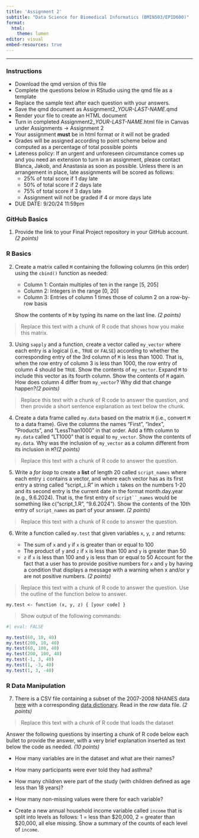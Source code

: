 ```yaml
---
title: 'Assignment 2'
subtitle: "Data Science for Biomedical Informatics (BMIN503/EPID600)"
format: 
  html:
    theme: lumen
editor: visual
embed-resources: true
---
```


------------------------------------------------------------------------

### Instructions

-   Download the qmd version of this file
-   Complete the questions below in RStudio using the qmd file as a template
-   Replace the sample text after each question with your answers.
-   Save the qmd document as Assignment2\_*YOUR-LAST-NAME*.qmd
-   Render your file to create an HTML document
-   Turn in completed Assignment2\_*YOUR-LAST-NAME*.html file in Canvas under Assignments -\> Assignment 2
-   Your assignment **must** be in html format or it will not be graded
-   Grades will be assigned according to point scheme below and computed as a percentage of total possible points
-   Lateness policy: If an urgent and unforeseen circumstance comes up and you need an extension to turn in an assignment, please contact Blanca, Jakob, and Anastasia as soon as possible. Unless there is an arrangement in place, late assignments will be scored as follows:
    -   25% of total score if 1 day late
    -   50% of total score if 2 days late
    -   75% of total score if 3 days late
    -   Assignment will not be graded if 4 or more days late
-   DUE DATE: 9/20/24 11:59pm

### GitHub Basics

1.  Provide the link to your Final Project repository in your GitHub account. *(2 points)*

### R Basics

2.  Create a matrix called `M` containing the following columns (in this order) using the `cbind()` function as needed:

    -   Column 1: Contain multiples of ten in the range \[5, 205\]
    -   Column 2: Integers in the range \[0, 20\]
    -   Column 3: Entries of column 1 times those of column 2 on a row-by-row basis

    Show the contents of `M` by typing its name on the last line. *(2 points)*

> Replace this text with a chunk of R code that shows how you make this matrix.

3.  Using `sapply` and a function, create a vector called `my_vector` where each entry is a logical (i.e., `TRUE` or `FALSE`) according to whether the corresponding entry of the 3rd column of `M` is less than 1000. That is, when the row entry of column 3 is less than 1000, the row entry of column 4 should be `TRUE`. Show the contents of `my_vector`. Expand `M` to include this vector as its fourth column. Show the contents of `M` again. How does column 4 differ from `my_vector`? Why did that change happen?*(2 points)*

> Replace this text with a chunk of R code to answer the question, and then provide a short sentence explanation as text below the chunk.

4.  Create a data frame called `my.data` based on the matrix `M` (i.e., convert `M` to a data frame). Give the columns the names "First", "Index", "Products", and "LessThan1000" in that order. Add a fifth column to `my.data` called "LT1000" that is equal to `my_vector`. Show the contents of `my.data`*.* Why was the inclusion of `my_vector` as a column different from its inclusion in `M`?*(2 points)*

> Replace this text with a chunk of R code to answer the question.

5.  Write a *for loop* to create a **list** of length 20 called `script_names` where each entry `i` contains a vector, and where each vector has as its first entry a string called "script\_`i`.R" in which `i` takes on the numbers 1-20 and its second entry is the current date in the format month.day.year (e.g., 9.6.2024). That is, the first entry of ``` script``_names ``` would be something like c("script_1.R", "9.6.2024"). Show the contents of the 10th entry of `script_names` as part of your answer. *(2 points)*

> Replace this text with a chunk of R code to answer the question.

6.  Write a function called `my.test` that given variables `x`, `y`, `z` and returns:

    -   The sum of `x` and `y` if `x` is greater than or equal to 100
    -   The product of `y` and `z` if `x` is less than 100 and `y` is greater than 50
    -   `z` if `x` is less than 100 and `y` is less than or equal to 50 Account for the fact that a user has to provide positive numbers for `x` and `y` by having a condition that displays a message with a warning when x and/or y are not positive numbers. *(2 points)*

> Replace this text with a chunk of R code to answer the question. Use the outline of the function below to answer.\

`my.test <- function (x, y, z) { [your code] }`

> Show output of the following commands:

```r
#| eval: FALSE

my.test(60, 10, 40)
my.test(200, 10, 40)
my.test(60, 100, 40)
my.test(200, 100, 40)
my.test(-1, 3, 40)
my.test(1, -3, 40)
my.test(1, 3, -40)
```

### R Data Manipulation

7.  There is a CSV file containing a subset of the 2007-2008 NHANES data [here](https://github.com/bcbg-bio/BMIN5030/blob/master/DataFiles/NHANES_2007to2008.csv) with a corresponding [data dictionary](https://github.com/bcbg-bio/BMIN5030/blob/master/DataFiles/NHANES_2007to2008_DataDictionary.md). Read in the *raw* data file. *(2 points)*

> Replace this text with a chunk of R code that loads the dataset

Answer the following questions by inserting a chunk of R code below each bullet to provide the answer, with a very brief explanation inserted as text below the code as needed. *(10 points)*

-   How many variables are in the dataset and what are their names?

-   How many participants were ever told they had asthma?

-   How many children were part of the study (with children defined as age less than 18 years)?

-   How many non-missing values were there for each variable?

-   Create a new annual household income variable called `income` that is split into levels as follows: 1 = less than \$20,000, 2 = greater than \$20,000, all else missing. Show a summary of the counts of each level of `income`.
